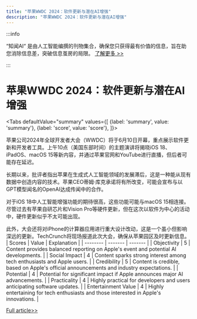 ```yaml
---
title: "苹果WWDC 2024：软件更新与潜在AI增强"
description: "苹果WWDC 2024：软件更新与潜在AI增强"
---
```



:::info

“知闻AI“ 是由人工智能编撰的刊物集合，确保您只获得最有价值的信息，旨在助您消除信息差，突破信息茧房的局限。  [了解更多 >>](/)

:::

# 苹果WWDC 2024：软件更新与潜在AI增强


<Tabs
	defaultValue="summary"
	values={[
	{label: 'summary', value: 'summary'},
	{label: 'score', value: 'score'},
]}>
<TabItem value="summary">


苹果公司2024年全球开发者大会（WWDC）将于6月10日开幕，重点展示软件更新和开发者工具。上午10点（美国东部时间）的主题演讲将揭晓iOS 18、iPadOS、macOS 15等新内容，并通过苹果官网和YouTube进行直播，但后者可能存在延迟。

长期以来，批评者指出苹果在生成式人工智能领域的发展滞后，这是一种能从现有数据中创造内容的技术。苹果CEO蒂姆·库克承诺将有所改变，可能会宣布与以GPT模型闻名的OpenAI达成传闻中的合作。

对于iOS 18中人工智能增强功能的期待很高，这些功能可能与macOS 15相连接。尽管过去有苹果自研芯片和Vision Pro等硬件更新，但在这次以软件为中心的活动中，硬件更新似乎不太可能出现。

此外，大会还将对iPhone的计算器应用进行重大设计改动，这是一个虽小但影响深远的更新。TechCrunch将现场报道此次大会，确保从苹果园区及时更新信息。
</TabItem>
<TabItem value="score">
	| Scores     | Value   | Explanation |
	| -------- | ------- | ------- |
	| Objectivity  | 5    | Content provides balanced reporting on Apple's event and potential AI developments.    |
	| Social Impact | 4     | Content sparks strong interest among tech enthusiasts and Apple users.    |
	| Credibility    | 5    | Content is credible, based on Apple's official announcements and industry expectations.    |
	| Potential    | 4    | Potential for significant impact if Apple announces major AI advancements.    |
	| Practicality    | 4    | Highly practical for developers and users anticipating software updates.    |
	| Entertainment Value    | 4    | Highly entertaining for tech enthusiasts and those interested in Apple's innovations.    |
</TabItem>
</Tabs>

[Full article>>](https://techcrunch.com/2024/06/05/watch-apple-kick-off-wwdc-2024-right-here/)
